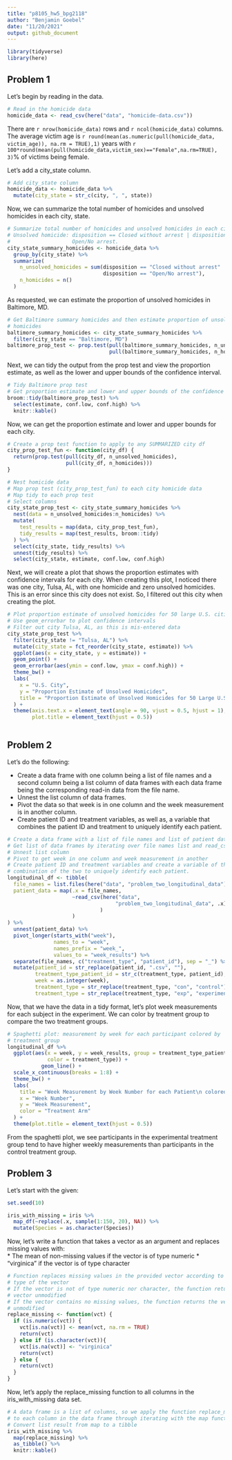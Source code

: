 ```yaml
---
title: "p8105_hw5_bpg2118"
author: "Benjamin Goebel"
date: "11/20/2021"
output: github_document
---
```


```r
library(tidyverse)
library(here)
```

## Problem 1

Let's begin by reading in the data.
```r
# Read in the homicide data
homicide_data <- read_csv(here("data", "homicide-data.csv"))
```
There are `r nrow(homicide_data)` rows and `r ncol(homicide_data)` columns. The
average victim age is 
`r round(mean(as.numeric(pull(homicide_data, victim_age)), na.rm = TRUE),1)` 
years with 
`r 100*round(mean(pull(homicide_data,victim_sex)=="Female",na.rm=TRUE), 3)`% of 
victims being female.

Let's add a city_state column.
```r
# Add city_state column
homicide_data <- homicide_data %>%
  mutate(city_state = str_c(city, ", ", state))
```

Now, we can summarize the total number of homicides and unsolved homicides in 
each city, state.
```r
# Summarize total number of homicides and unsolved homicides in each city, state
# Unsolved homicide: disposition == Closed without arrest | disposition ==
#                    Open/No arrest.
city_state_summary_homicides <- homicide_data %>%
  group_by(city_state) %>%
  summarize(
    n_unsolved_homicides = sum(disposition == "Closed without arrest" |
                               disposition == "Open/No arrest"),
    n_homicides = n()
  )
```

As requested, we can estimate the proportion of unsolved homicides in 
Baltimore, MD.
```r
# Get Baltimore summary homicides and then estimate proportion of unsolved
# homicides
baltimore_summary_homicides <- city_state_summary_homicides %>%
  filter(city_state == "Baltimore, MD")
baltimore_prop_test <- prop.test(pull(baltimore_summary_homicides, n_unsolved_homicides),
                                 pull(baltimore_summary_homicides, n_homicides))
```

Next, we can tidy the output from the prop test and view the proportion 
estimate, as well as the lower and upper bounds of the confidence interval.

```r
# Tidy Baltimore prop test
# Get proportion estimate and lower and upper bounds of the confidence interval
broom::tidy(baltimore_prop_test) %>%
  select(estimate, conf.low, conf.high) %>%
  knitr::kable()
```
Now, we can get the proportion estimate and lower and upper bounds for each
city.

```r
# Create a prop test function to apply to any SUMMARIZED city df
city_prop_test_fun <- function(city_df) {
  return(prop.test(pull(city_df, n_unsolved_homicides), 
                   pull(city_df, n_homicides)))
}

# Nest homicide data
# Map prop test (city_prop_test_fun) to each city homicide data
# Map tidy to each prop test
# Select columns
city_state_prop_test <- city_state_summary_homicides %>%
  nest(data = n_unsolved_homicides:n_homicides) %>%
  mutate(
    test_results = map(data, city_prop_test_fun),
    tidy_results = map(test_results, broom::tidy)
  ) %>%
  select(city_state, tidy_results) %>%
  unnest(tidy_results) %>%
  select(city_state, estimate, conf.low, conf.high)
```
Next, we will create a plot that shows the proportion estimates with 
confidence intervals for each city. When creating this plot, I noticed there
was one city, Tulsa, AL, with one homicide and zero unsolved homicides. This
is an error since this city does not exist. So, I filtered out this city
when creating the plot.

```r
# Plot proportion estimate of unsolved homicides for 50 large U.S. cities
# Use geom_errorbar to plot confidence intervals
# Filter out city Tulsa, AL, as this is mis-entered data
city_state_prop_test %>%
  filter(city_state != "Tulsa, AL") %>%
  mutate(city_state = fct_reorder(city_state, estimate)) %>%
  ggplot(aes(x = city_state, y = estimate)) +
  geom_point() +
  geom_errorbar(aes(ymin = conf.low, ymax = conf.high)) +
  theme_bw() +
  labs(
    x = "U.S. City",
    y = "Proportion Estimate of Unsolved Homicides",
    title = "Proportion Estimate of Unsolved Homicides for 50 Large U.S. Cities"
  ) +
  theme(axis.text.x = element_text(angle = 90, vjust = 0.5, hjust = 1),
        plot.title = element_text(hjust = 0.5))
  
```

## Problem 2

Let's do the following:  

*   Create a data frame with one column being a list of file names and a
second column being a list column of data frames with each data frame being
the corresponding read-in data from the file name.  
*   Unnest the list column of data frames.  
*   Pivot the data so that week is in one column and the week measurement is in
another column.  
*   Create patient ID and treatment variables, as well as, a variable that
combines the patient ID and treatment to uniquely identify each patient.

```r
# Create a data frame with a list of file names and list of patient data frames
# Get list of data frames by iterating over file names list and read_csv
# Unnest list column
# Pivot to get week in one column and week measurement in another
# Create patient ID and treatment variables and create a variable of the
# combination of the two to uniquely identify each patient.
longitudinal_df <- tibble(
  file_names = list.files(here("data", "problem_two_longitudinal_data")),
  patient_data = map(.x = file_names, 
                     ~read_csv(here("data", 
                                   "problem_two_longitudinal_data", .x)
                              )
                     )
) %>%
  unnest(patient_data) %>%
  pivot_longer(starts_with("week"),
               names_to = "week",
               names_prefix = "week_",
               values_to = "week_results") %>%
  separate(file_names, c("treatment_type", "patient_id"), sep = "_") %>%
  mutate(patient_id = str_replace(patient_id, ".csv", ""),
         treatment_type_patient_id = str_c(treatment_type, patient_id),
         week = as.integer(week),
         treatment_type = str_replace(treatment_type, "con", "control"),
         treatment_type = str_replace(treatment_type, "exp", "experimental"))
```
Now, that we have the data in a tidy format, let's plot week measurements 
for each subject in the experiment. We can color by treatment group
to compare the two treatment groups.
```r
# Spaghetti plot: measurement by week for each participant colored by
# treatment group
longitudinal_df %>%
  ggplot(aes(x = week, y = week_results, group = treatment_type_patient_id,
             color = treatment_type)) +
           geom_line() +
  scale_x_continuous(breaks = 1:8) +
  theme_bw() +
  labs(
    title = "Week Measurement by Week Number for each Patient\n colored by Treatment Arm",
    x = "Week Number",
    y = "Week Measurement",
    color = "Treatment Arm"
  ) +
  theme(plot.title = element_text(hjust = 0.5))
```

From the spaghetti plot, we see participants in the experimental treatment
group tend to have higher weekly measurements than participants in
the control treatment group.

## Problem 3
Let's start with the given:

```r
set.seed(10)

iris_with_missing = iris %>% 
  map_df(~replace(.x, sample(1:150, 20), NA)) %>%
  mutate(Species = as.character(Species))
```

Now, let's write a function that takes a vector as an argument and replaces 
missing values with:  
*   The mean of non-missing values if the vector is of type numeric
*   "virginica" if the vector is of type character
```r
# Function replaces missing values in the provided vector according to the
# type of the vector
# If the vector is not of type numeric nor character, the function returns the
# vector unmodified
# If the vector contains no missing values, the function returns the vector
# unmodified
replace_missing <- function(vct) {
  if (is.numeric(vct)) {
    vct[is.na(vct)] <- mean(vct, na.rm = TRUE)
    return(vct)
  } else if (is.character(vct)){
    vct[is.na(vct)] <- "virginica"
    return(vct)
  } else {
    return(vct)
  }
}
```

Now, let's apply the replace_missing function to all columns in the 
iris_with_missing data set.
```r
# A data frame is a list of columns, so we apply the function replace_missing
# to each column in the data frame through iterating with the map function
# Convert list result from map to a tibble
iris_with_missing %>%
  map(replace_missing) %>%
  as_tibble() %>%
  knitr::kable()
```


